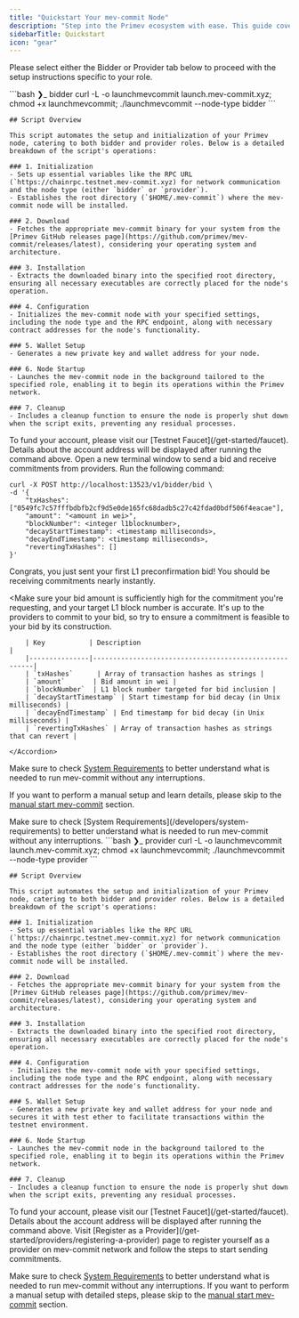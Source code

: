 ```yaml
---
title: "Quickstart Your mev-commit Node"
description: "Step into the Primev ecosystem with ease. This guide covers everything you need to set up your mev-commit node, whether you're aiming to be a bidder or a provider."
sidebarTitle: Quickstart
icon: "gear"
---
```

<Note>Please select either the Bidder or Provider tab below to proceed with the setup instructions specific to your role.</Note>
<Tabs>
  <Tab title="Bidder">

<Steps>
  <Step title="Launch mev-commit Node">
            ```bash ❯_ bidder
         curl -L -o launchmevcommit launch.mev-commit.xyz; chmod +x launchmevcommit; ./launchmevcommit --node-type bidder
        ```
<Accordion title="🤔 What does the script do?">

    ## Script Overview

    This script automates the setup and initialization of your Primev node, catering to both bidder and provider roles. Below is a detailed breakdown of the script's operations:

    ### 1. Initialization
    - Sets up essential variables like the RPC URL (`https://chainrpc.testnet.mev-commit.xyz) for network communication and the node type (either `bidder` or `provider`).
    - Establishes the root directory (`$HOME/.mev-commit`) where the mev-commit node will be installed.

    ### 2. Download
    - Fetches the appropriate mev-commit binary for your system from the [Primev GitHub releases page](https://github.com/primev/mev-commit/releases/latest), considering your operating system and architecture.

    ### 3. Installation
    - Extracts the downloaded binary into the specified root directory, ensuring all necessary executables are correctly placed for the node's operation.

    ### 4. Configuration
    - Initializes the mev-commit node with your specified settings, including the node type and the RPC endpoint, along with necessary contract addresses for the node's functionality.

    ### 5. Wallet Setup
    - Generates a new private key and wallet address for your node.

    ### 6. Node Startup
    - Launches the mev-commit node in the background tailored to the specified role, enabling it to begin its operations within the Primev network.

    ### 7. Cleanup
    - Includes a cleanup function to ensure the node is properly shut down when the script exits, preventing any residual processes.

</Accordion>

  </Step>
  <Step title="Fund Your Account">
    To fund your account, please visit our [Testnet Faucet](/get-started/faucet). Details about the account address will be displayed after running the command above.
  </Step>
  <Step title="Send a Bid">
    Open a new terminal window to send a bid and receive commitments from providers. Run the following command:

```shell ❯_ example
curl -X POST http://localhost:13523/v1/bidder/bid \
-d '{
    "txHashes": ["0549fc7c57fffbdbfb2cf9d5e0de165fc68dadb5c27c42fdad0bdf506f4eacae"],
    "amount": "<amount in wei>",
    "blockNumber": <integer l1blocknumber>,
    "decayStartTimestamp": <timestamp milliseconds>,
    "decayEndTimestamp": <timestamp milliseconds>,
    "revertingTxHashes": []
}'
```
<Check>Congrats, you just sent your first L1 preconfirmation bid! You should be receiving commitments nearly instantly.</Check>

<<Note>Make sure your bid amount is sufficiently high for the commitment you're requesting, and your target L1 block number is accurate. It's up to the providers to commit to your bid, so try to ensure a commitment is feasible to your bid by its construction.</Note>
    <Accordion title="Detailed Bid Structure">

        | Key           | Description                                           |
        |---------------|-------------------------------------------------------|
        | `txHashes`      | Array of transaction hashes as strings |
        | `amount`       | Bid amount in wei |
        | `blockNumber`  | L1 block number targeted for bid inclusion |
        | `decayStartTimestamp` | Start timestamp for bid decay (in Unix milliseconds) |
        | `decayEndTimestamp` | End timestamp for bid decay (in Unix milliseconds) |
        | `revertingTxHashes` | Array of transaction hashes as strings that can revert |

    </Accordion>

<Info> Make sure to check [System Requirements](/developers/system-requirements) to better understand what is needed to run mev-commit without any interruptions.

If you want to perform a manual setup and learn details, please skip to the [manual start mev-commit](/developers/manual-start-mev-commit) section.</Info>
  </Step>
</Steps>

  </Tab>
  <Tab title="Provider">
   <Tip>Make sure to check [System Requirements](/developers/system-requirements) to better understand what is needed to run mev-commit without any interruptions.</Tip>
<Steps>
  <Step title="Launch mev-commit Node">
        ```bash ❯_ provider
         curl -L -o launchmevcommit launch.mev-commit.xyz; chmod +x launchmevcommit; ./launchmevcommit --node-type provider
        ```
<Accordion title="🤔 What does the script do?">

    ## Script Overview

    This script automates the setup and initialization of your Primev node, catering to both bidder and provider roles. Below is a detailed breakdown of the script's operations:

    ### 1. Initialization
    - Sets up essential variables like the RPC URL (`https://chainrpc.testnet.mev-commit.xyz) for network communication and the node type (either `bidder` or `provider`).
    - Establishes the root directory (`$HOME/.mev-commit`) where the mev-commit node will be installed.

    ### 2. Download
    - Fetches the appropriate mev-commit binary for your system from the [Primev GitHub releases page](https://github.com/primev/mev-commit/releases/latest), considering your operating system and architecture.

    ### 3. Installation
    - Extracts the downloaded binary into the specified root directory, ensuring all necessary executables are correctly placed for the node's operation.

    ### 4. Configuration
    - Initializes the mev-commit node with your specified settings, including the node type and the RPC endpoint, along with necessary contract addresses for the node's functionality.

    ### 5. Wallet Setup
    - Generates a new private key and wallet address for your node and secures it with test ether to facilitate transactions within the testnet environment.

    ### 6. Node Startup
    - Launches the mev-commit node in the background tailored to the specified role, enabling it to begin its operations within the Primev network.

    ### 7. Cleanup
    - Includes a cleanup function to ensure the node is properly shut down when the script exits, preventing any residual processes.

</Accordion>

  </Step>
  <Step title="Fund Your Account">
    To fund your account, please visit our [Testnet Faucet](/get-started/faucet). Details about the account address will be displayed after running the command above.
  </Step>
  <Step title="Register as a Provider">
    Visit [Register as a Provider](/get-started/providers/registering-a-provider) page to register yourself as a provider on mev-commit network and follow the steps to start sending commitments.  

<Note>Make sure to check [System Requirements](/developers/system-requirements) to better understand what is needed to run mev-commit without any interruptions.</Note>
<Info>If you want to perform a manual setup with detailed steps, please skip to the [manual start mev-commit](/developers/manual-start-mev-commit) section.</Info>
  </Step>
</Steps>
  </Tab>
</Tabs>

